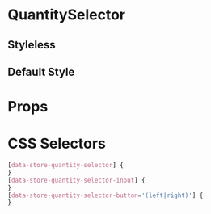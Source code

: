 

# QuantitySelector

## Styleless

<Canvas>
  <Story id="molecules-quantityselector--styleless" />
</Canvas>

## Default Style

<Canvas>
  <Story id="molecules-quantityselector--default-style" />
</Canvas>

# Props

<ArgsTable of={QuantitySelector} />

# CSS Selectors

```css
[data-store-quantity-selector] {
}
[data-store-quantity-selector-input] {
}
[data-store-quantity-selector-button='(left|right)'] {
}
```
